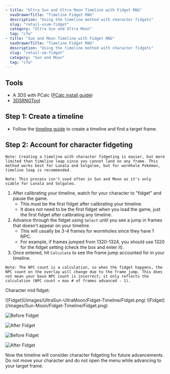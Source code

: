 ```yaml
---
- title: "Ultra Sun and Ultra Moon Timeline with Fidget RNG"
  navDrawerTitle: "Timeline Fidget RNG"
  description: "Using the timeline method with character fidgets"
  slug: "retail-usum-fidget"
  category: "Ultra Sun and Ultra Moon"
  tag: "cfw"
- title: "Sun and Moon Timeline with Fidget RNG"
  navDrawerTitle: "Timeline Fidget RNG"
  description: "Using the timeline method with character fidgets"
  slug: "retail-sm-fidget"
  category: "Sun and Moon"
  tag: "cfw"
---
```


## Tools

- A 3DS with PCalc ([PCalc install guide](/misc-3ds-installing-pcalc))
- [3DSRNGTool](https://github.com/wwwwwwzx/3DSRNGTool/releases)

## Step 1: Create a timeline

- Follow the [timeline guide](/retail-usum-timeline) to create a timeline and find a target frame.

## Step 2: Account for character fidgeting

<ShowIf slug="/retail-usum-fidget">

```
Note: Creating a timeline with character fidgeting is easier, but more limited than timeline leap since you cannot land on any frame. This method works best for Lunala and Solgaleo, but for wormhole Pokémon, timeline leap is recommended.
```

</ShowIf>

<ShowIf slug="/retail-sm-fidget">

```
Note: This process isn't used often in Sun and Moon as it's only viable for Lunala and Solgaleo.
```

</ShowIf>

1. After calibrating your timeline, watch for your character to "fidget" and pause the game.
   - This must be the first fidget after calibrating your timeline.
   - It does not need to be the first fidget when you load the game, just the first fidget after calibrating any timeline.
2. Advance through the fidget using `Select` until you see a jump in frames that doesn't appear on your timeline.
   - This will usually be 3-4 frames for wormholes since they have 1 NPC.
   - For example, if frames jumped from 1320-1324, you should use 1320 for the fidget setting (check the box and enter it).
3. Once entered, hit `Calculate` to see the frame jump accounted for in your timeline.

```
Note: The NPC count is a calculation, so when the fidget happens, the NPC count on the overlay will change due to the frame jump. This does not mean your base NPC count is incorrect; it only reflects the calculation (NPC count = max # of frames advanced - 1).
```

Character mid fidget:

<ShowIf slug="/retail-usum-fidget">
  ![Fidget](/images/UltraSun-UltraMoon/Fidget-Timeline/Fidget.png)
</ShowIf>

<ShowIf slug="/retail-sm-fidget">
  ![Fidget](/images/Sun-Moon/Fidget-Timeline/Fidget.png)
</ShowIf>

<ShowIf slug="/retail-usum-fidget">

![Before Fidget](/images/UltraSun-UltraMoon/Fidget-Timeline/Before.jpg)

![After Fidget](/images/UltraSun-UltraMoon/Fidget-Timeline/After.jpg)

</ShowIf>

<ShowIf slug="/retail-sm-fidget">

![Before Fidget](/images/Sun-Moon/Fidget-Timeline/Before.jpg)

![After Fidget](/images/Sun-Moon/Fidget-Timeline/After.jpg)

</ShowIf>

Now the timeline will consider character fidgeting for future advancements. Do not move your character and do not open the menu while advancing to your target frame.

